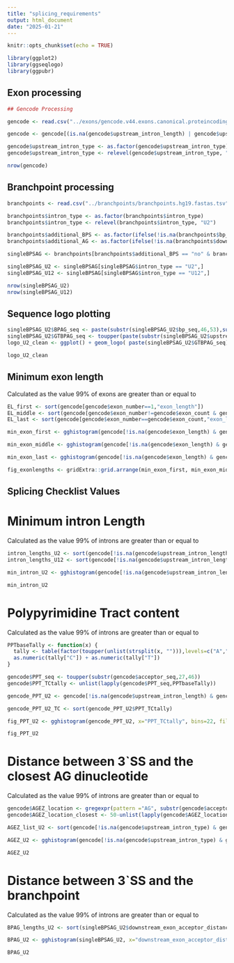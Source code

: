 ```yaml
---
title: "splicing_requirements"
output: html_document
date: "2025-01-21"
---
```


```r
knitr::opts_chunk$set(echo = TRUE)

library(ggplot2)
library(ggseqlogo)
library(ggpubr)
```

## Exon processing
```r

## Gencode Processing

gencode <- read.csv("../exons/gencode.v44.exons.canonical.proteincoding.annotated.seq.tsv", sep = "\t", na.strings = ".")

gencode <- gencode[(is.na(gencode$upstream_intron_length) | gencode$upstream_intron_length > 50 | (toupper(substr(gencode$upstream_exon_donor_seq,52,53)) == "GT" & toupper(substr(gencode$acceptor_seq,49,50)) == "AG")) & (is.na(gencode$downstream_intron_length) | gencode$downstream_intron_length > 50 | (toupper(substr(gencode$donor,52,53)) == "GT" & toupper(substr(gencode$acceptor_seq,49,50)) == "AG")),]

gencode$upstream_intron_type <- as.factor(gencode$upstream_intron_type)
gencode$upstream_intron_type <- relevel(gencode$upstream_intron_type, "U2")

nrow(gencode)

```

## Branchpoint processing
```r
branchpoints <- read.csv("../branchpoints/branchpoints.hg19.fastas.tsv", sep = "\t", na.strings = ".")

branchpoints$intron_type <- as.factor(branchpoints$intron_type)
branchpoints$intron_type <- relevel(branchpoints$intron_type, "U2")

branchpoints$additional_BPS <- as.factor(ifelse(!is.na(branchpoints$bp_options) & branchpoints$bp_options > 1, "yes", "no"))
branchpoints$additional_AG <- as.factor(ifelse(!is.na(branchpoints$downstream_exon_acceptor_distance2) & branchpoints$downstream_exon_acceptor_distance2 <= 50, "yes", "no"))

singleBPSAG <- branchpoints[branchpoints$additional_BPS == "no" & branchpoints$additional_AG == "no",]

singleBPSAG_U2 <- singleBPSAG[singleBPSAG$intron_type == "U2",]
singleBPSAG_U12 <- singleBPSAG[singleBPSAG$intron_type == "U12",]

nrow(singleBPSAG_U2)
nrow(singleBPSAG_U12)

```


## Sequence logo plotting
```r

singleBPSAG_U2$BPAG_seq <- paste(substr(singleBPSAG_U2$bp_seq,46,53),substr(singleBPSAG_U2$acceptor_seq,28,53), sep="NNN")
singleBPSAG_U2$GTBPAG_seq <- toupper(paste(substr(singleBPSAG_U2$upstream_donor_seq,49,55), singleBPSAG_U2$BPAG_seq, sep="NNN"))
logo_U2_clean <- ggplot() + geom_logo( paste(singleBPSAG_U2$GTBPAG_seq), method = "bits", seq_type = "DNA") + theme_logo() + ylim(0,2) + theme(panel.grid.major.y = element_line(color = "grey90"))

logo_U2_clean

```


## Minimum exon length
Calculated as the value 99% of exons are greater than or equal to
```r

EL_first <- sort(gencode[gencode$exon_number==1,"exon_length"])
EL_middle <- sort(gencode[gencode$exon_number!=gencode$exon_count & gencode$exon_number!=1,"exon_length"])
EL_last <- sort(gencode[gencode$exon_number==gencode$exon_count,"exon_length"])

min_exon_first <- gghistogram(gencode[!is.na(gencode$exon_length) & gencode$exon_number!=gencode$exon_count & gencode$exon_number==1,], x="exon_length", bins = 30, legend = "none", xlab="Exon Length (bp)", ylab="Count", fill = "#506969") + geom_vline(xintercept=EL_first[length(EL_first)*(0.01)], color="#BB5566", size=1, linetype="dashed") + xlim(1,150) + annotate("text", x = EL_first[length(EL_first)*(0.01)]-13, y = 385, label = EL_first[length(EL_first)*(0.01)], color = "#BB5566", size = 5)

min_exon_middle <- gghistogram(gencode[!is.na(gencode$exon_length) & gencode$exon_number!=gencode$exon_count & gencode$exon_number!=1,], x="exon_length", bins = 30, legend = "none", xlab="Exon Length (bp)", ylab="Count", fill = "#506969") + geom_vline(xintercept=EL_middle[length(EL_middle)*(0.01)], color="#BB5566", size=1, linetype="dashed") + xlim(1,150) + annotate("text", x = EL_middle[length(EL_middle)*(0.01)]-13, y = 7000, label = EL_middle[length(EL_middle)*(0.01)], color = "#BB5566", size = 5)

min_exon_last <- gghistogram(gencode[!is.na(gencode$exon_length) & gencode$exon_number==gencode$exon_count & gencode$exon_number!=1,], x="exon_length", bins = 30, legend = "none", xlab="Exon Length (bp)", ylab="Count", fill = "#506969") + geom_vline(xintercept=EL_last[length(EL_last)*(0.01)], color="#BB5566", size=1, linetype="dashed") + xlim(1,150) + annotate("text", x = EL_last[length(EL_last)*(0.01)]-20, y = 30, label = EL_last[length(EL_last)*(0.01)], color = "#BB5566", size = 5)

fig_exonlengths <- gridExtra::grid.arrange(min_exon_first, min_exon_middle, min_exon_last, nrow=1) 

```


## Splicing Checklist Values

# Minimum intron Length
Calculated as the value 99% of introns are greater than or equal to
```r

intron_lengths_U2 <- sort(gencode[!is.na(gencode$upstream_intron_length) & gencode$upstream_intron_type == "U2",9]-2)
intron_lengths_U12 <- sort(gencode[!is.na(gencode$upstream_intron_length) & gencode$upstream_intron_type == "U12",9]-2)

min_intron_U2 <- gghistogram(gencode[!is.na(gencode$upstream_intron_length) & gencode$upstream_intron_type == "U2",], x="upstream_intron_length", fill = "upstream_intron_type", bins = 50, legend = "none", xlab="Intron Length (nt)", ylab="Count", palette = "#004488") + geom_vline(xintercept=intron_lengths_U2[length(intron_lengths_U2)*(0.01)], color="#BB5566", size=1, linetype="dashed") + xlim(0,200) + annotate("text", x = intron_lengths_U2[length(intron_lengths_U2)*(0.01)]-5, y = 1500, label = intron_lengths_U2[length(intron_lengths_U2)*(0.01)], color = "#BB5566", size = 5)

min_intron_U2
```

# Polypyrimidine Tract content
Calculated as the value 99% of introns are greater than or equal to
```r

PPTbaseTally <- function(x) {
  tally <- table(factor(toupper(unlist(strsplit(x, ""))),levels=c("A","C","G","T")))
  as.numeric(tally["C"]) + as.numeric(tally["T"])
}

gencode$PPT_seq <- toupper(substr(gencode$acceptor_seq,27,46))
gencode$PPT_TCtally <- unlist(lapply(gencode$PPT_seq,PPTbaseTally))

gencode_PPT_U2 <- gencode[!is.na(gencode$upstream_intron_length) & gencode$upstream_intron_type == "U2",]

gencode_PPT_U2_TC <- sort(gencode_PPT_U2$PPT_TCtally)

fig_PPT_U2 <- gghistogram(gencode_PPT_U2, x="PPT_TCtally", bins=22, fill = "upstream_intron_type", legend="none", palette = "#004488", xlab="Pyrimidines between -24 and -5", ylab="Count") + geom_vline(xintercept = gencode_PPT_U2_TC[length(gencode_PPT_U2_TC)*0.01],color="#BB5566", size=1, linetype="dashed") + xlim(0,21) + annotate("text", x = gencode_PPT_U2_TC[length(gencode_PPT_U2_TC)*0.01]-0.5, y = 30000, label = gencode_PPT_U2_TC[length(gencode_PPT_U2_TC)*0.01], color = "#BB5566", size = 5)

fig_PPT_U2

```


# Distance between 3`SS and the closest AG dinucleotide
Calculated as the value 99% of introns are greater than or equal to
```r

gencode$AGEZ_location <- gregexpr(pattern ="AG", substr(gencode$acceptor_seq,1,48), ignore.case = TRUE)
gencode$AGEZ_location_closest <- 50-unlist(lapply(gencode$AGEZ_location, max))

AGEZ_list_U2 <- sort(gencode[!is.na(gencode$upstream_intron_type) & gencode$upstream_intron_type == "U2" & gencode$AGEZ_location_closest!=51 & gencode$AGEZ_location_closest!=3 & gencode$AGEZ_location_closest!=4 & !is.na(gencode$AGEZ_location_closest),"AGEZ_location_closest"])

AGEZ_U2 <- gghistogram(gencode[!is.na(gencode$upstream_intron_type) & gencode$upstream_intron_type == "U2" & !is.na(gencode$AGEZ_location_closest),"AGEZ_location_closest"], bins=51, fill="#004488", legend = "none", xlab="3'SS to AG dinucleotide (bp)", ylab="Count") + geom_vline(xintercept = AGEZ_list_U2[length(AGEZ_list_U2)*0.01],color="#BB5566", size=1, linetype="dashed") + xlim(0,50) + annotate("text", x = AGEZ_list_U2[length(AGEZ_list_U2)*0.01]-1.5, y = 5000, label = AGEZ_list_U2[length(AGEZ_list_U2)*0.01]+1, color = "#BB5566", size = 5) + annotate("text", x = 4, y = 1650, label = "tolerated", color = "#BB5566", size = 4, angle=90)

AGEZ_U2

```

# Distance between 3`SS and the branchpoint
Calculated as the value 99% of introns are greater than or equal to

```r

BPAG_lengths_U2 <- sort(singleBPSAG_U2$downstream_exon_acceptor_distance)

BPAG_U2 <- gghistogram(singleBPSAG_U2, x="downstream_exon_acceptor_distance", fill = "intron_type", bins = 51, legend = "none", xlab="3'SS to BPS (bp)", ylab="Count", palette = "#004488") + geom_vline(xintercept=BPAG_lengths_U2[length(BPAG_lengths_U2)*(0.01)], color="#BB5566", size=1, linetype="dashed") + xlim(0,50) + annotate("text", x = BPAG_lengths_U2[length(BPAG_lengths_U2)*(0.01)]-1.5, y = 1500, label = BPAG_lengths_U2[length(BPAG_lengths_U2)*(0.01)], color = "#BB5566", size = 5)

BPAG_U2 

```

